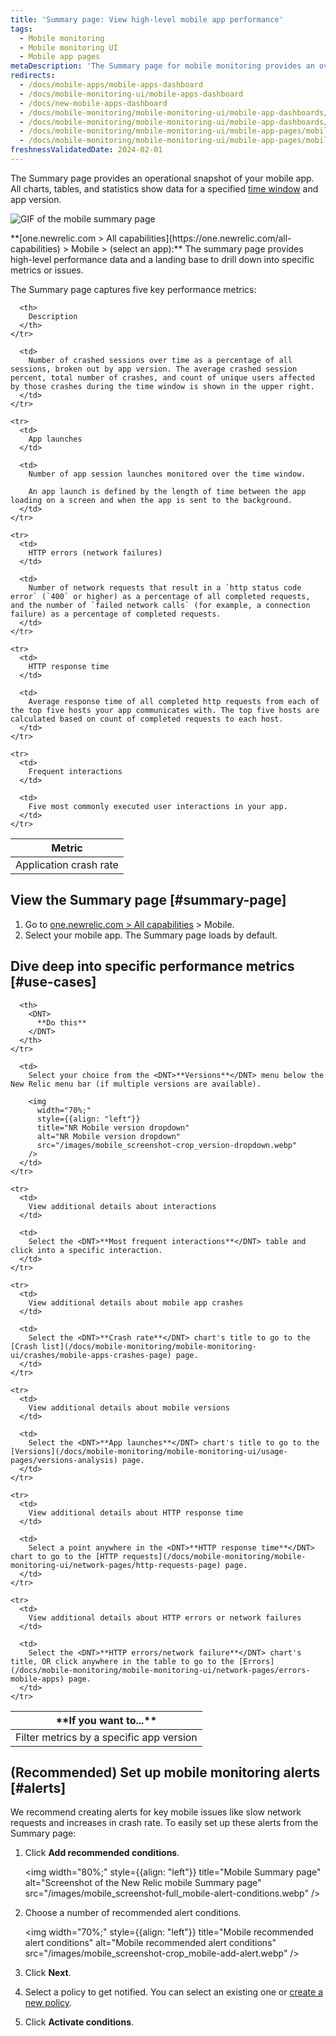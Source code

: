 ```yaml
---
title: 'Summary page: View high-level mobile app performance'
tags:
  - Mobile monitoring
  - Mobile monitoring UI
  - Mobile app pages
metaDescription: 'The Summary page for mobile monitoring provides an overview of HTTP requests, active users, interactions, errors or network failures, and recent events.'
redirects:
  - /docs/mobile-apps/mobile-apps-dashboard
  - /docs/mobile-monitoring-ui/mobile-apps-dashboard
  - /docs/new-mobile-apps-dashboard
  - /docs/mobile-monitoring/mobile-monitoring-ui/mobile-app-dashboards/mobile-apps-overview-dashboard
  - /docs/mobile-monitoring/mobile-monitoring-ui/mobile-app-dashboards/mobile-apps-overview-page
  - /docs/mobile-monitoring/mobile-monitoring-ui/mobile-app-pages/mobile-apps-overview-page
  - /docs/mobile-monitoring/mobile-monitoring-ui/mobile-app-pages/mobile-apps-summary-page
freshnessValidatedDate: 2024-02-01
---
```


The Summary page provides an operational snapshot of your mobile app. All charts, tables, and statistics show data for a specified [time window](/docs/query-your-data/explore-query-data/dashboards/manage-your-dashboard/#dash-time-picker) and app version.

<img
  title="Mobile summary page"
  alt="GIF of the mobile summary page"
  src="/images/mobile_screenshot-full_summary-gif.gif"
/>

<figcaption>
  <DNT>**[one.newrelic.com > All capabilities](https://one.newrelic.com/all-capabilities) > Mobile > (select an app):**</DNT> The summary page provides high-level performance data and a landing base to drill down into specific metrics or issues.
</figcaption>

The Summary page captures five key performance metrics:

<table>
  <thead>
    <tr>
      <th width={200}>
        Metric
      </th>

      <th>
        Description
      </th>
    </tr>
  </thead>

  <tbody>
    <tr>
      <td>
        Application crash rate
      </td>

      <td>
        Number of crashed sessions over time as a percentage of all sessions, broken out by app version. The average crashed session percent, total number of crashes, and count of unique users affected by those crashes during the time window is shown in the upper right.
      </td>
    </tr>

    <tr>
      <td>
        App launches
      </td>

      <td>
        Number of app session launches monitored over the time window.

        An app launch is defined by the length of time between the app loading on a screen and when the app is sent to the background.
      </td>
    </tr>

    <tr>
      <td>
        HTTP errors (network failures)
      </td>

      <td>
        Number of network requests that result in a `http status code error` (`400` or higher) as a percentage of all completed requests, and the number of `failed network calls` (for example, a connection failure) as a percentage of completed requests.
      </td>
    </tr>

    <tr>
      <td>
        HTTP response time
      </td>

      <td>
        Average response time of all completed http requests from each of the top five hosts your app communicates with. The top five hosts are calculated based on count of completed requests to each host.
      </td>
    </tr>

    <tr>
      <td>
        Frequent interactions
      </td>

      <td>
        Five most commonly executed user interactions in your app.
      </td>
    </tr>
  </tbody>
</table>

## View the Summary page [#summary-page]

1. Go to [one.newrelic.com > All capabilities](https://one.newrelic.com/all-capabilities) > Mobile.
2. Select your mobile app. The Summary page loads by default.

## Dive deep into specific performance metrics [#use-cases]

<table>
  <thead>
    <tr>
      <th width={200}>
        <DNT>
          **If you want to...**
        </DNT>
      </th>

      <th>
        <DNT>
          **Do this**
        </DNT>
      </th>
    </tr>
  </thead>

  <tbody>
    <tr>
      <td>
        Filter metrics by a specific app version
      </td>

      <td>
        Select your choice from the <DNT>**Versions**</DNT> menu below the New Relic menu bar (if multiple versions are available).

        <img
          width="70%;"
          style={{align: "left"}}
          title="NR Mobile version dropdown"
          alt="NR Mobile version dropdown"
          src="/images/mobile_screenshot-crop_version-dropdown.webp"
        />
      </td>
    </tr>

    <tr>
      <td>
        View additional details about interactions
      </td>

      <td>
        Select the <DNT>**Most frequent interactions**</DNT> table and click into a specific interaction.
      </td>
    </tr>

    <tr>
      <td>
        View additional details about mobile app crashes
      </td>

      <td>
        Select the <DNT>**Crash rate**</DNT> chart's title to go to the [Crash list](/docs/mobile-monitoring/mobile-monitoring-ui/crashes/mobile-apps-crashes-page) page.
      </td>
    </tr>

    <tr>
      <td>
        View additional details about mobile versions
      </td>

      <td>
        Select the <DNT>**App launches**</DNT> chart's title to go to the [Versions](/docs/mobile-monitoring/mobile-monitoring-ui/usage-pages/versions-analysis) page.
      </td>
    </tr>

    <tr>
      <td>
        View additional details about HTTP response time
      </td>

      <td>
        Select a point anywhere in the <DNT>**HTTP response time**</DNT> chart to go to the [HTTP requests](/docs/mobile-monitoring/mobile-monitoring-ui/network-pages/http-requests-page) page.
      </td>
    </tr>

    <tr>
      <td>
        View additional details about HTTP errors or network failures
      </td>

      <td>
        Select the <DNT>**HTTP errors/network failure**</DNT> chart's title, OR click anywhere in the table to go to the [Errors](/docs/mobile-monitoring/mobile-monitoring-ui/network-pages/errors-mobile-apps) page.
      </td>
    </tr>
  </tbody>
</table>

## (Recommended) Set up mobile monitoring alerts [#alerts]

We recommend creating alerts for key mobile issues like slow network requests and increases in crash rate. To easily set up these alerts from the Summary page:

1. Click <DNT>**Add recommended conditions**</DNT>.

   <img
     width="80%;"
     style={{align: "left"}}
     title="Mobile Summary page"
     alt="Screenshot of the New Relic mobile Summary page"
     src="/images/mobile_screenshot-full_mobile-alert-conditions.webp"
   />


2. Choose a number of recommended alert conditions.

   <img
     width="70%;"
     style={{align: "left"}}
     title="Mobile recommended alert conditions"
     alt="Mobile recommended alert conditions"
     src="/images/mobile_screenshot-crop_mobile-add-alert.webp"
   />

3. Click <DNT>**Next**</DNT>.

4. Select a policy to get notified. You can select an existing one or [create a new policy](/docs/alerts-applied-intelligence/new-relic-alerts/alert-policies/create-edit-or-find-alert-policy/#alert-policy-name).

5. Click <DNT>**Activate conditions**</DNT>.
